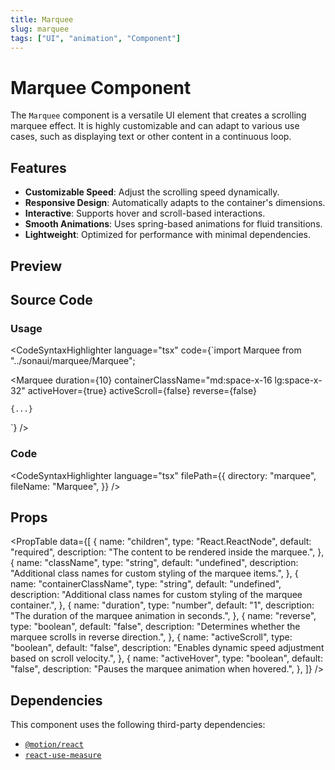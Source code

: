 ```yaml
---
title: Marquee
slug: marquee
tags: ["UI", "animation", "Component"]
---
```


# Marquee Component

The `Marquee` component is a versatile UI element that creates a scrolling marquee effect. It is highly customizable and can adapt to various use cases, such as displaying text or other content in a continuous loop.

## Features

- **Customizable Speed**: Adjust the scrolling speed dynamically.
- **Responsive Design**: Automatically adapts to the container's dimensions.
- **Interactive**: Supports hover and scroll-based interactions.
- **Smooth Animations**: Uses spring-based animations for fluid transitions.
- **Lightweight**: Optimized for performance with minimal dependencies.

## Preview

<ComponentPreview componentPath="Marquee_ex.tsx" />

## Source Code

### Usage

<CodeSyntaxHighlighter 
  language="tsx"
  code={`import Marquee from "../sonaui/marquee/Marquee";

<Marquee
  duration={10}
  containerClassName="md:space-x-16 lg:space-x-32"
  activeHover={true}
  activeScroll={false}
  reverse={false}
>
    {...}
</Marquee>
`} />

### Code

<CodeSyntaxHighlighter
  language="tsx"
  filePath={{
    directory: "marquee",
    fileName: "Marquee",
  }}
/>

## Props

<PropTable
  data={[
    {
      name: "children",
      type: "React.ReactNode",
      default: "required",
      description: "The content to be rendered inside the marquee.",
    },
    {
      name: "className",
      type: "string",
      default: "undefined",
      description:
        "Additional class names for custom styling of the marquee items.",
    },
    {
      name: "containerClassName",
      type: "string",
      default: "undefined",
      description:
        "Additional class names for custom styling of the marquee container.",
    },
    {
      name: "duration",
      type: "number",
      default: "1",
      description: "The duration of the marquee animation in seconds.",
    },
    {
      name: "reverse",
      type: "boolean",
      default: "false",
      description:
        "Determines whether the marquee scrolls in reverse direction.",
    },
    {
      name: "activeScroll",
      type: "boolean",
      default: "false",
      description: "Enables dynamic speed adjustment based on scroll velocity.",
    },
    {
      name: "activeHover",
      type: "boolean",
      default: "false",
      description: "Pauses the marquee animation when hovered.",
    },
  ]}
/>

## Dependencies

This component uses the following third-party dependencies:

- [`@motion/react`](https://motion.dev/)
- [`react-use-measure`](https://github.com/pmndrs/react-use-measure)
